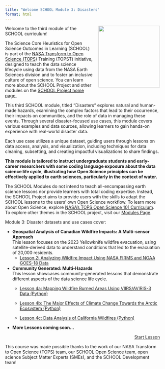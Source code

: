 ```yaml
---
title: "Welcome SCHOOL Module 3: Disasters"
format: html
---
```


<img src="https://raw.githubusercontent.com/ciesin-geospatial/TOPSTSCHOOL/main/images/TOPSTSCHOOL-updated-logo02.png" align="right" height="200" style="padding-left: 15px; padding-bottom: 15px;"/>

Welcome to the third module of the SCHOOL curriculum!

The Science Core Heuristics for Open Science Outcomes in Learning (SCHOOL) is part of the [NASA Transform to Open Science (TOPS)](https://nasa.github.io/Transform-to-Open-Science/) Training (TOPST) initiative, designed to teach the data science lifecycle using data from the NASA Earth Sciences division and to foster an inclusive culture of open science. You can learn more about the SCHOOL Project and other modules on the [SCHOOL Project home page.](https://ciesin-geospatial.github.io/TOPSTSCHOOL/)

This third SCHOOL module, titled "Disasters" explores natural and human-made hazards, examining the complex factors that lead to their occurrence, their impacts on communities, and the role of data in managing these events. Through several disaster-focused use cases, this module covers various examples and data sources, allowing learners to gain hands-on experience with real-world disaster data.

Each use case utilizes a unique dataset, guiding users through lessons on data access, analysis, and visualization, including techniques for data cleaning, subsetting, and creating impactful visualizations to share findings.

**This module is tailored to instruct undergraduate students and early-career researchers with some coding language exposure about the data science life cycle, illustrating how Open Science principles can be effectively applied to earth sciences, particularly in the context of water.**

The SCHOOL Modules do not intend to teach all-encompassing earth science lessons nor provide learners with total coding expertise. Instead, the SCHOOL Project aims to provide users with the skills to adapt the SCHOOL lessons to the users’ own Open Science workflow. To learn more about Open Science, explore [NASA's TOPS Open Science 101 Curriculum](https://openscience101.org/). To explore other themes in the SCHOOL project, visit our [Modules Page](https://ciesin-geospatial.github.io/TOPSTSCHOOL/modules.html).

Module 3: Disaster datasets and use cases cover:

- **Geospatial Analysis of Canadian Wildfire Impacts: A Multi-sensor Approach**  
   This lesson focuses on the 2023 Yellowknife wildfire evacuation, using satellite-derived data to understand conditions that led to the evacuation of 20,000 residents.  
    - [Lesson 2: Analyzing Wildfire Impact Using NASA FIRMS and NOAA GOES-18 Data](https://ciesin-geospatial.github.io/TOPSTSCHOOL-disasters/m302-wildfire-assessment.html)

- **Community Generated: Multi-Hazards**  
   This lesson showcases community-generated lessons that demonstrate different aspects of the data science life cycle.  
    - [Lesson 4a: Mapping Wildfire Burned Areas Using VIIRS/AVIRIS-3 Data (Python)](https://ciesin-geospatial.github.io/TOPSTSCHOOL-disasters/m304a-viirs-wildfires.html)

    - [Lesson 4b: The Major Effects of Climate Change Towards the Arctic Ecosystem (Python)](https://ciesin-geospatial.github.io/TOPSTSCHOOL-disasters/m304b-arctic-climate.html)

    - [Lesson 4c: Data Analysis of California Wildfires (Python)](https://ciesin-geospatial.github.io/TOPSTSCHOOL-disasters/m304c-california-wildfires.html)

- **More Lessons coming soon...**

::: {style="text-align: right;"}
[Start Lesson](https://ciesin-geospatial.github.io/TOPSTSCHOOL-disasters/m302-wildfire-assessment.html){.btn .btn-primary .btn role="button"}
:::

This course was made possible thanks to the work of our NASA Transform to Open Science (TOPS) team, our SCHOOL Open Science team, open science Subject Matter Experts (SMEs), and the SCHOOL Development team!